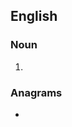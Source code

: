 ==English==

===Noun===
{{head|en|noun plural form}}

# {{plural of|niggler|lang=en}}

===Anagrams===
* {{l|en|sniggler}}
